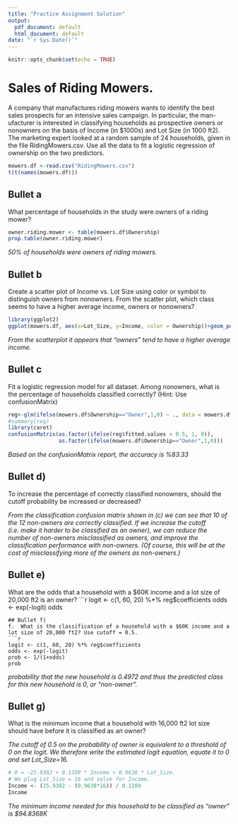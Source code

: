 ---
title: "Practice Assignment Solution"
output:
  pdf_document: default
  html_document: default
date: "`r Sys.Date()`"
---

```{r setup, include=FALSE}
knitr::opts_chunk$set(echo = TRUE)
```

# Sales of Riding Mowers. 

A company that manufactures riding mowers wants to identify the best sales prospects for an intensive sales campaign. In particular, the man- ufacturer is interested in classifying households as prospective owners or nonowners on the basis of Income (in $1000s) and Lot Size (in 1000 ft2). The marketing expert looked at a random sample of 24 households, given in the file RidingMowers.csv. Use all the data to fit a logistic regression of ownership on the two predictors.

```{r load the data, warning = FALSE, message = FALSE}
mowers.df <-read.csv("RidingMowers.csv")
t(t(names(mowers.df)))
```

## Bullet a
What percentage of households in the study were owners of a riding mower?

```{r a, warning = FALSE, message = FALSE}
owner.riding.mower <- table(mowers.df$Ownership)
prop.table(owner.riding.mower)
```

*50% of households were owners of riding mowers.*

## Bullet b
Create a scatter plot of Income vs. Lot Size using color or symbol to distinguish owners from nonowners. From the scatter plot, which class seems to have a higher average income, owners or nonowners? 
```{r b, warning = FALSE, message = FALSE}
library(ggplot2)
ggplot(mowers.df, aes(x=Lot_Size, y=Income, color = Ownership))+geom_point()
```
*From the scatterplot it appears that "owners" tend to have a higher average income.*

## Bullet c
Fit a logistic regression model for all dataset. Among nonowners, what is the percentage of households classified correctly? (Hint: Use confusionMatrix)
```{r c, warning = FALSE, message = FALSE}
reg<-glm(ifelse(mowers.df$Ownership=="Owner",1,0) ~ ., data = mowers.df, family = "binomial") 
#summary(reg)
library(caret)
confusionMatrix(as.factor(ifelse(reg$fitted.values > 0.5, 1, 0)), 
                as.factor(ifelse(mowers.df$Ownership=="Owner",1,0)))
```
*Based on the confusionMatrix report, the accuracy is %83.33*

## Bullet d)
To increase the percentage of correctly classified nonowners, should the cutoff probability be increased or decreased? 

*From the classification confusion matrix shown in (c) we can see that 10 of the 12 non-owners are correctly classified. If we increase the cutoff (i.e. make it harder to be classified as an owner), we can reduce the number of non-owners misclassified as owners, and improve the classification performance with non-owners. (Of course, this will be at the cost of misclassifying more of the owners as non-owners.)*

## Bullet e)
What are the odds that a household with a $60K income and a lot size of 20,000 ft2 is an owner? 
```{r e, warning = FALSE, message = FALSE}
logit <- c(1, 60, 20) %*% reg$coefficients
odds <- exp(-logit)
odds
```
## Bullet f)
f.	What is the classification of a household with a $60K income and a lot size of 20,000 ft2? Use cutoff = 0.5. 
```{r f, warning = FALSE, message = FALSE}
logit <- c(1, 60, 20) %*% reg$coefficients
odds <- exp(-logit)
prob <- 1/(1+odds)
prob
```
*probability that the new household is 0.4972 and thus the predicted class
for this new household is 0, or "non-owner".*

## Bullet g) 
What is the minimum income that a household with 16,000 ft2 lot size should have before it is classified as an owner?

*The cutoff of 0.5 on the probability of owner is equivalent to a threshold of 0 on the logit. We therefore write the estimated logit equation, equate it to 0 and set Lot_Size=16.*

```{r g, warning = FALSE, message = FALSE}
# 0 = -25.9382 + 0.1109 * Income + 0.9638 * Lot_Size.
# We plug Lot_Size = 16 and solve for Income.
Income <- (25.9382 - (0.9638*16)) / 0.1109
Income
```
*The minimum income needed for this household to be classified as "owner" is $94.8368K*